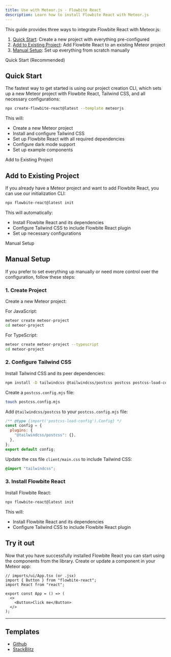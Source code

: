 ```yaml
---
title: Use with Meteor.js - Flowbite React
description: Learn how to install Flowbite React with Meteor.js
---
```


This guide provides three ways to integrate Flowbite React with Meteor.js:

1. [Quick Start](#quick-start): Create a new project with everything pre-configured
2. [Add to Existing Project](#add-to-existing-project): Add Flowbite React to an existing Meteor project
3. [Manual Setup](#manual-setup): Set up everything from scratch manually

<TextDivider>Quick Start (Recommended)</TextDivider>

## Quick Start

The fastest way to get started is using our project creation CLI, which sets up a new Meteor project with Flowbite React, Tailwind CSS, and all necessary configurations:

```bash
npx create-flowbite-react@latest --template meteorjs
```

This will:

- Create a new Meteor project
- Install and configure Tailwind CSS
- Set up Flowbite React with all required dependencies
- Configure dark mode support
- Set up example components

<TextDivider>Add to Existing Project</TextDivider>

## Add to Existing Project

If you already have a Meteor project and want to add Flowbite React, you can use our initialization CLI:

```bash
npx flowbite-react@latest init
```

This will automatically:

- Install Flowbite React and its dependencies
- Configure Tailwind CSS to include Flowbite React plugin
- Set up necessary configurations

<TextDivider>Manual Setup</TextDivider>

## Manual Setup

If you prefer to set everything up manually or need more control over the configuration, follow these steps:

### 1. Create Project

Create a new Meteor project:

For JavaScript:

```bash
meteor create meteor-project
cd meteor-project
```

For TypeScript:

```bash
meteor create meteor-project --typescript
cd meteor-project
```

### 2. Configure Tailwind CSS

Install Tailwind CSS and its peer dependencies:

```bash
npm install -D tailwindcss @tailwindcss/postcss postcss postcss-load-config
```

Create a `postcss.config.mjs` file:

```bash
touch postcss.config.mjs
```

Add `@tailwindcss/postcss` to your `postcss.config.mjs` file:

```js
/** @type {import('postcss-load-config').Config} */
const config = {
  plugins: {
    "@tailwindcss/postcss": {},
  },
};
export default config;
```

Update the css file `client/main.css` to include Tailwind CSS:

```css
@import "tailwindcss";
```

### 3. Install Flowbite React

Install Flowbite React:

```bash
npx flowbite-react@latest init
```

This will:

- Install Flowbite React and its dependencies
- Configure Tailwind CSS to include Flowbite React plugin

## Try it out

Now that you have successfully installed Flowbite React you can start using the components from the library. Create or update a component in your Meteor app:

```tsx
// imports/ui/App.tsx (or .jsx)
import { Button } from "flowbite-react";
import React from "react";

export const App = () => (
  <>
    <Button>Click me</Button>
  </>
);
```

<hr />

## Templates

- [Github](https://github.com/themesberg/flowbite-react-template-meteorjs)
- [StackBlitz](https://stackblitz.com/edit/flowbite-react-template-meteorjs)
